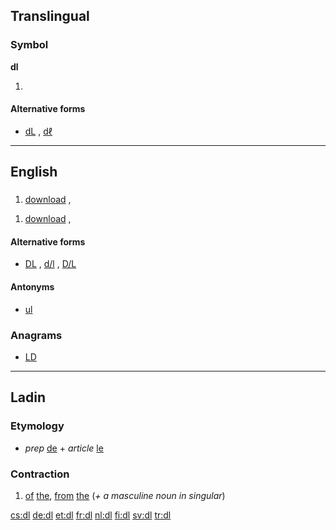 {{also|DL|dL|dℓ|d/l|D/L|DL-}}
==Translingual==

===Symbol===
'''dl'''

# {{SI-unit-abb2|deci|liter|litre|[[fluid measure]]}}

====Alternative forms====
* [[dL]] , [[dℓ]]
----
==English==

==={{initialism-old|en}}===
{{en-noun}}

# {{context|computing|lang=en}} [[download]] , {{alternative form of|DL}}

{{en-verb}}
# {{context|computing|lang=en}} [[download]] , {{alternative form of|DL}}

====Alternative forms====
* {{sense|download}} [[DL]] , [[d/l]] , [[D/L]]

====Antonyms====
* {{sense|computing}} [[ul]]

===Anagrams===
* [[LD#English|LD]]
----
==Ladin==

===Etymology===
* ''prep'' [[de#Ladin|de]] + ''article'' [[le#Ladin|le]]

===Contraction===
{{head|lld|contraction}}

# [[of]] [[the]], [[from]] [[the]] (''+ a masculine noun in singular'')

[[cs:dl]]
[[de:dl]]
[[et:dl]]
[[fr:dl]]
[[nl:dl]]
[[fi:dl]]
[[sv:dl]]
[[tr:dl]]